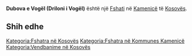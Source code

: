 {{Fshat në Kosovës
 | Emri                = Dubova e Vogël (Driloni i Vogël)
 | EmriAlt                = Drilon i Vogel,Driloni i Vogel,Driloni i Vogël,Dubova e Vogel,Dubova e Vogël,Dubove e Vogel,Dubovë e Vogël
 | Emri (Rasa dhanore) = 
 | Figura              = 
 | Shteti              = Kosovës
 | Komuna              = Kamenicë
 | Kodi postar         = 
 | Sipërfaqja          = 

 | Popullsia           = 

 | Regj. i popullsisë  = 
 | Dend. e popullsisë  = 
 | Faqja zyrtare       = 
 <!--- Koordinatat ----> 
 | Gjerësia            = 42.72361
 | Gjatësia            = 20.35972
 | Lartësia            = 
}}
'''Dubova e Vogël (Driloni i Vogël)''' është një [[Fshati]] në [[Kamenicë]] të [[Kosovës]].

<!-- == Gjeografia == -->
<!-- == Historia == -->
<!-- == Demografia == -->
== Shih edhe ==
{{Komuna Kamenicë}}
{{Kosovo-Administrata-Cung}}

[[Kategoria:Fshatra në Kosovës]]
[[Kategoria:Fshatra në Kommunes Kamenicë]]
[[Kategoria:Vendbanime në Kosovës]]